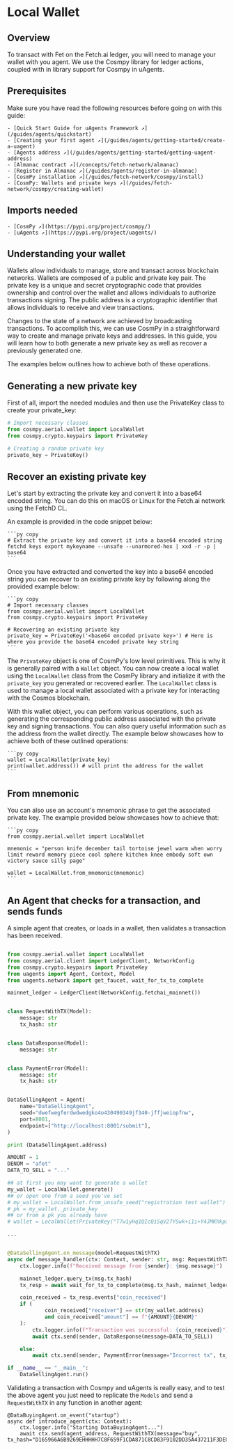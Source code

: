 
# Local Wallet

## Overview

To transact with Fet on the Fetch.ai ledger, you will need to manage your wallet with you agent. We use the Cosmpy library for ledger actions, coupled with in library support for Cosmpy in uAgents.

## Prerequisites

Make sure you have read the following resources before going on with this guide:

    - [Quick Start Guide for uAgents Framework ↗️](/guides/agents/quickstart)
    - [Creating your first agent ↗️](/guides/agents/getting-started/create-a-uagent)
    - [Agents address ↗️](/guides/agents/getting-started/getting-uagent-address)
    - [Almanac contract ↗️](/concepts/fetch-network/almanac)
    - [Register in Almanac ↗️](/guides/agents/register-in-almanac)
    - [CosmPy installation ↗️](/guides/fetch-network/cosmpy/install)
    - [CosmPy: Wallets and private keys ↗️](/guides/fetch-network/cosmpy/creating-wallet)

## Imports needed

    - [CosmPy ↗️](https://pypi.org/project/cosmpy/)
    - [uAgents ↗️](https://pypi.org/project/uagents/)

## Understanding your wallet

Wallets allow individuals to manage, store and transact across blockchain networks. Wallets are composed of a public and private key pair. The private key is a unique and secret cryptographic code that provides ownership and control over the wallet and allows individuals to authorize transactions signing. The public address is a cryptographic identifier that allows individuals to receive and view transactions.

Changes to the state of a network are achieved by broadcasting transactions. To accomplish this, we can use CosmPy in a straightforward way to create and manage private keys and addresses. In this guide, you will learn how to both generate a new private key as well as recover a previously generated one.

The examples below outlines how to achieve both of these operations.

## Generating a new private key

First of all, import the needed modules and then use the PrivateKey class to create your private_key:

```python copy
# Import necessary classes
from cosmpy.aerial.wallet import LocalWallet
from cosmpy.crypto.keypairs import PrivateKey

# Creating a random private key
private_key = PrivateKey()
```


## Recover an existing private key

Let's start by extracting the private key and convert it into a base64 encoded string. You can do this on macOS or Linux for the Fetch.ai network using the FetchD CL.

An example is provided in the code snippet below:

    ```py copy
    # Extract the private key and convert it into a base64 encoded string
    fetchd keys export mykeyname --unsafe --unarmored-hex | xxd -r -p | base64
    ```

Once you have extracted and converted the key into a base64 encoded string you can recover to an existing private key by following along the provided example below:

    ```py copy
    # Import necessary classes
    from cosmpy.aerial.wallet import LocalWallet
    from cosmpy.crypto.keypairs import PrivateKey

    # Recovering an existing private key
    private_key = PrivateKey('<base64 encoded private key>') # Here is where you provide the base64 encoded private key string
    ```

The `PrivateKey` object is one of CosmPy's low level primitives. This is why it is generally paired with a `Wallet` object. You can now create a local wallet using the `LocalWallet` class from the CosmPy library and initialize it with the `private_key` you generated or recovered earlier. The `LocalWallet` class is used to manage a local wallet associated with a private key for interacting with the Cosmos blockchain.

With this wallet object, you can perform various operations, such as generating the corresponding public address associated with the private key and signing transactions. You can also query useful information such as the address from the wallet directly. The example below showcases how to achieve both of these outlined operations:

    ```py copy
    wallet = LocalWallet(private_key)
    print(wallet.address()) # will print the address for the wallet
    ```

## From mnemonic

You can also use an account's mnemonic phrase to get the associated private key. The example provided below showcases how to achieve that:

    ```py copy
    from cosmpy.aerial.wallet import LocalWallet

    mnemonic = "person knife december tail tortoise jewel warm when worry limit reward memory piece cool sphere kitchen knee embody soft own victory sauce silly page"

    wallet = LocalWallet.from_mnemonic(mnemonic)
    ```


## An Agent that checks for a transaction, and sends funds

A simple agent that creates, or loads in a wallet, then validates a transaction has been received.

```python copy

from cosmpy.aerial.wallet import LocalWallet
from cosmpy.aerial.client import LedgerClient, NetworkConfig
from cosmpy.crypto.keypairs import PrivateKey
from uagents import Agent, Context, Model
from uagents.network import get_faucet, wait_for_tx_to_complete

mainnet_ledger = LedgerClient(NetworkConfig.fetchai_mainnet())


class RequestWithTX(Model):
    message: str
    tx_hash: str


class DataResponse(Model):
    message: str


class PaymentError(Model):
    message: str
    tx_hash: str


DataSellingAgent = Agent(
    name="DataSellingAgent",
    seed="dwefwegferdwdwedgko4o430490349jf340-jffjweiopfnw",
    port=8001,
    endpoint=["http://localhost:8001/submit"],
)

print (DataSellingAgent.address)

AMOUNT = 1
DENOM = "afet"
DATA_TO_SELL = "..."

## at first you may want to generate a wallet
my_wallet = LocalWallet.generate()
## or open one from a seed you've set
# my_wallet = LocalWallet.from_unsafe_seed("registration test wallet")
# pk = my_wallet._private_key
## or from a pk you already have
# wallet = LocalWallet(PrivateKey("T7w1yHq1QIcQiSqV27YSwk+i1i+Y4JMKhkpawCQIh6s="))

...


@DataSellingAgent.on_message(model=RequestWithTX)
async def message_handler(ctx: Context, sender: str, msg: RequestWithTX):
    ctx.logger.info(f"Received message from {sender}: {msg.message}")

    mainnet_ledger.query_tx(msg.tx_hash)
    tx_resp = await wait_for_tx_to_complete(msg.tx_hash, mainnet_ledger)

    coin_received = tx_resp.events["coin_received"]
    if (
            coin_received["receiver"] == str(my_wallet.address)
            and coin_received["amount"] == f"{AMOUNT}{DENOM}"
    ):
        ctx.logger.info(f"Transaction was successful: {coin_received}")
        await ctx.send(sender, DataResponse(message=DATA_TO_SELL))

    else:
        await ctx.send(sender, PaymentError(message="Incorrect tx", tx_hash=msg.tx_hash))

if __name__ == "__main__":
    DataSellingAgent.run()


```

Validating a transaction with Cosmpy and uAgents is really easy, and to test the above agent you just need to replicate the `Models` and send a `RequestWithTX` in any function in another agent:

```
@DataBuyingAgent.on_event("startup")
async def introduce_agent(ctx: Context):
    ctx.logger.info("Starting DataBuyingAgent...")
    await ctx.send(agent_address, RequestWithTX(message="buy",  tx_hash="D165966A6B9269EHHHHH7C8F659F1CDA871C8CD83F9102DD35A437211F3DE0CF"))
```

